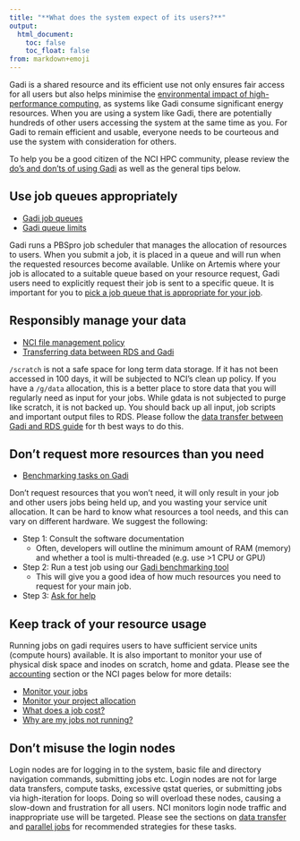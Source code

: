 ```yaml
---
title: "**What does the system expect of its users?**"
output:
  html_document:
    toc: false
    toc_float: false
from: markdown+emoji
---
```



Gadi is a shared resource and its efficient use not only ensures fair access for all users but also helps minimise the [environmental impact of high-performance computing](https://www.bcs.org/articles-opinion-and-research/carbon-footprint-the-not-so-hidden-cost-of-high-performance-computing/), as systems like Gadi consume significant energy resources. When you are using a system like Gadi, there are potentially hundreds of other users accessing the system at the same time as you. For Gadi to remain efficient and usable, everyone needs to be courteous and use the system with consideration for others. 

To help you be a good citizen of the NCI HPC community, please review the [do's and don'ts of using Gadi](https://opus.nci.org.au/spaces/Help/pages/236881327/Do+s+and+Don+ts+of+using+Gadi...) as well as the general tips below.


## Use job queues appropriately

- [Gadi job queues](https://opus.nci.org.au/spaces/Help/pages/90308824/Queue+Structure)
- [Gadi queue limits](https://opus.nci.org.au/spaces/Help/pages/90308823/Queue+Limits)

Gadi runs a PBSpro job scheduler that manages the allocation of resources to users. When you submit a job, it is placed in a queue and will run when the requested resources become available. Unlike on Artemis where your job is allocated to a suitable queue based on your resource request, Gadi users need to explicitly request their job is sent to a specific queue. It is important for you to [pick a job queue that is appropriate for your job](./08_job_script.qmd#selecting-the-right-queue). 

## Responsibly manage your data

- [NCI file management policy](https://opus.nci.org.au/spaces/Help/pages/156434436/Gadi+scratch+File+Management)
- [Transferring data between RDS and Gadi](./05_data_transfer.qmd)

`/scratch` is not a safe space for long term data storage. If it has not been accessed in 100 days, it will be subjected to NCI's clean up policy. If you have a `/g/data` allocation, this is a better place to store data that you will regularly need as input for your jobs. While gdata is not subjected to purge like scratch, it is not backed up. You should back up all input, job scripts and important output files to RDS. Please follow the [data transfer between Gadi and RDS guide](./05_data_transfer.qmd) for th best ways to do this. 

## Don't request more resources than you need

- [Benchmarking tasks on Gadi](./10_job_efficiency.qmd)

Don't request resources that you won't need, it will only result in your job and other users jobs being held up, and you wasting your service unit allocation. It can be hard to know what resources a tool needs, and this can vary on different hardware. We suggest the following: 

- Step 1: Consult the software documentation
  - Often, developers will outline the minimum amount of RAM (memory) and whether a tool is multi-threaded (e.g. use >1 CPU or GPU)
- Step 2: Run a test job using our [Gadi benchmarking tool](https://github.com/Sydney-Informatics-Hub/Gadi-benchmarking/blob/main/tool_benchmark.pbs)
  - This will give you a good idea of how much resources you need to request for your main job.
- Step 3: [Ask for help](#support)


## Keep track of your resource usage

Running jobs on gadi requires users to have sufficient service units (compute hours) available. It is also important to monitor your use of physical disk space and inodes on scratch, home and gdata. Please see the [accounting](./06_accounting.qmd) section or the NCI pages below for more details: 

- [Monitor your jobs](https://opus.nci.org.au/spaces/Help/pages/236880322/Job+monitoring...)
- [Monitor your project allocation](https://opus.nci.org.au/spaces/Help/pages/236881132/Allocations...)
- [What does a job cost?](https://opus.nci.org.au/spaces/Help/pages/236880942/Job+Costs...)
- [Why are my jobs not running?](https://opus.nci.org.au/spaces/Help/pages/230490410/Why+are+my+jobs+not+running+...)

## Don't misuse the login nodes 

Login nodes are for logging in to the system, basic file and directory navigation commands, submitting jobs etc. Login nodes are not for large data transfers, compute tasks, excessive qstat queries, or submitting jobs via high-iteration for loops. Doing so will overload these nodes, causing a slow-down and frustration for all users. NCI monitors login node traffic and inappropriate use will be targeted. Please see the sections on [data transfer](./05_data_transfer.qmd) and [parallel jobs](./13_parallel_jobs.qmd) for recommended strategies for these tasks. 